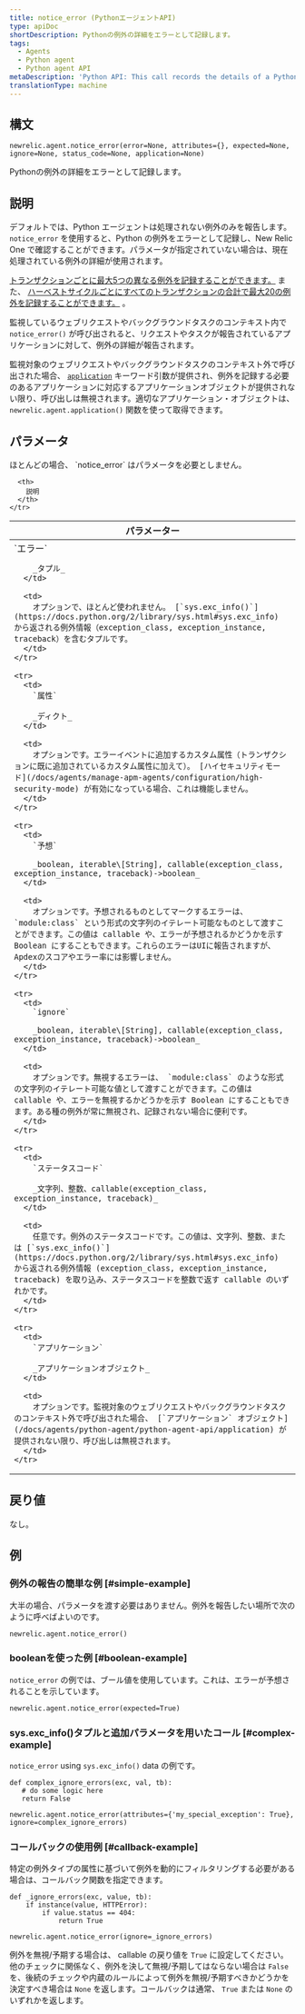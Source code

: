 ```yaml
---
title: notice_error (PythonエージェントAPI)
type: apiDoc
shortDescription: Pythonの例外の詳細をエラーとして記録します。
tags:
  - Agents
  - Python agent
  - Python agent API
metaDescription: 'Python API: This call records the details of a Python exception as an error.'
translationType: machine
---
```


## 構文

```
newrelic.agent.notice_error(error=None, attributes={}, expected=None, ignore=None, status_code=None, application=None)
```

Pythonの例外の詳細をエラーとして記録します。

## 説明

デフォルトでは、Python エージェントは処理されない例外のみを報告します。 `notice_error` を使用すると、Python の例外をエラーとして記録し、New Relic One で確認することができます。パラメータが指定されていない場合は、現在処理されている例外の詳細が使用されます。

[トランザクションごとに最大5つの異なる例外を記録することができます。](/docs/accounts-partnerships/education/getting-started-new-relic/glossary#transaction) また、 [ハーベストサイクルごとにすべてのトランザクションの合計で最大20の例外を記録することができます。](/docs/apm/new-relic-apm/getting-started/glossary#harvest-cycle) 。

監視しているウェブリクエストやバックグラウンドタスクのコンテキスト内で `notice_error()` が呼び出されると、リクエストやタスクが報告されているアプリケーションに対して、例外の詳細が報告されます。

監視対象のウェブリクエストやバックグラウンドタスクのコンテキスト外で呼び出された場合、 [`application`](/docs/agents/python-agent/python-agent-api/application) キーワード引数が提供され、例外を記録する必要のあるアプリケーションに対応するアプリケーションオブジェクトが提供されない限り、呼び出しは無視されます。適切なアプリケーション・オブジェクトは、 `newrelic.agent.application()` 関数を使って取得できます。

## パラメータ

<Callout variant="tip">
  ほとんどの場合、 `notice_error` はパラメータを必要としません。
</Callout>

<table>
  <thead>
    <tr>
      <th width="25%">
        パラメーター
      </th>

      <th>
        説明
      </th>
    </tr>
  </thead>

  <tbody>
    <tr>
      <td>
        `エラー`

        _タプル_
      </td>

      <td>
        オプションで、ほとんど使われません。 [`sys.exc_info()`](https://docs.python.org/2/library/sys.html#sys.exc_info) から返される例外情報（exception_class, exception_instance, traceback）を含むタプルです。
      </td>
    </tr>

    <tr>
      <td>
        `属性`

        _ディクト_
      </td>

      <td>
        オプションです。エラーイベントに追加するカスタム属性（トランザクションに既に追加されているカスタム属性に加えて）。 [ハイセキュリティモード](/docs/agents/manage-apm-agents/configuration/high-security-mode) が有効になっている場合、これは機能しません。
      </td>
    </tr>

    <tr>
      <td>
        `予想`

        _boolean, iterable\[String], callable(exception_class, exception_instance, traceback)->boolean_
      </td>

      <td>
        オプションです。予想されるものとしてマークするエラーは、 `module:class` という形式の文字列のイテレート可能なものとして渡すことができます。この値は callable や、エラーが予想されるかどうかを示す Boolean にすることもできます。これらのエラーはUIに報告されますが、Apdexのスコアやエラー率には影響しません。
      </td>
    </tr>

    <tr>
      <td>
        `ignore`

        _boolean, iterable\[String], callable(exception_class, exception_instance, traceback)->boolean_
      </td>

      <td>
        オプションです。無視するエラーは、 `module:class` のような形式の文字列のイテレート可能な値として渡すことができます。この値は callable や、エラーを無視するかどうかを示す Boolean にすることもできます。ある種の例外が常に無視され、記録されない場合に便利です。
      </td>
    </tr>

    <tr>
      <td>
        `ステータスコード`

        _文字列、整数、callable(exception_class, exception_instance, traceback)_
      </td>

      <td>
        任意です。例外のステータスコードです。この値は、文字列、整数、または [`sys.exc_info()`](https://docs.python.org/2/library/sys.html#sys.exc_info) から返される例外情報 (exception_class, exception_instance, traceback) を取り込み、ステータスコードを整数で返す callable のいずれかです。
      </td>
    </tr>

    <tr>
      <td>
        `アプリケーション`

        _アプリケーションオブジェクト_
      </td>

      <td>
        オプションです。監視対象のウェブリクエストやバックグラウンドタスクのコンテキスト外で呼び出された場合、 [`アプリケーション` オブジェクト](/docs/agents/python-agent/python-agent-api/application) が提供されない限り、呼び出しは無視されます。
      </td>
    </tr>
  </tbody>
</table>

## 戻り値

なし。

## 例

### 例外の報告の簡単な例 [#simple-example]

大半の場合、パラメータを渡す必要はありません。例外を報告したい場所で次のように呼べばよいのです。

```
newrelic.agent.notice_error()
```

### booleanを使った例 [#boolean-example]

`notice_error` の例では、ブール値を使用しています。これは、エラーが予想されることを示しています。

```
newrelic.agent.notice_error(expected=True)
```

### sys.exc_info()タプルと追加パラメータを用いたコール [#complex-example]

`notice_error` using `sys.exc_info()` data の例です。

```
def complex_ignore_errors(exc, val, tb):
   # do some logic here
   return False

newrelic.agent.notice_error(attributes={'my_special_exception': True}, ignore=complex_ignore_errors)
```

### コールバックの使用例 [#callback-example]

特定の例外タイプの属性に基づいて例外を動的にフィルタリングする必要がある場合は、コールバック関数を指定できます。

```
def _ignore_errors(exc, value, tb):
    if instance(value, HTTPError):
        if value.status == 404:
            return True

newrelic.agent.notice_error(ignore=_ignore_errors)
```

例外を無視/予期する場合は、 callable の戻り値を `True` に設定してください。他のチェックに関係なく、例外を決して無視/予期してはならない場合は `False` を、後続のチェックや内蔵のルールによって例外を無視/予期すべきかどうかを決定すべき場合は `None` を返します。コールバックは通常、 `True` または `None` のいずれかを返します。